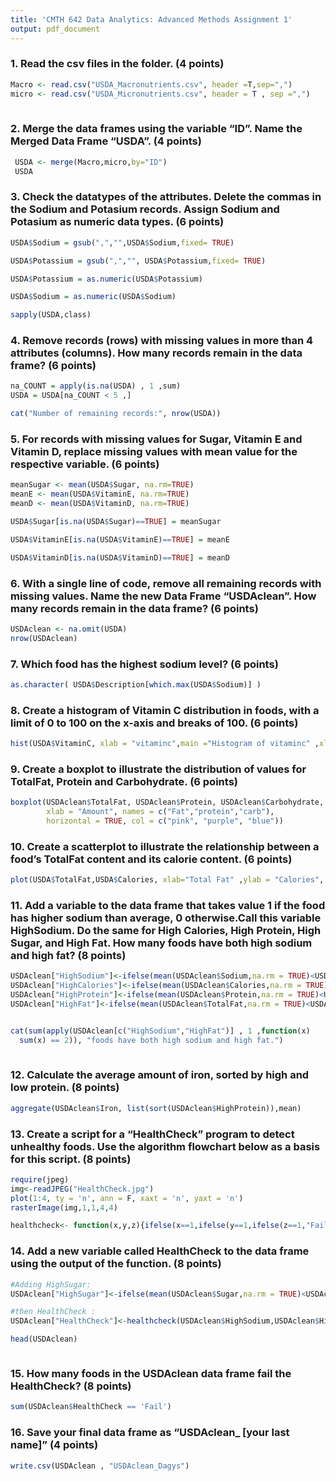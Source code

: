 ---
title: 'CMTH 642 Data Analytics: Advanced Methods Assignment 1'
output: pdf_document
---

### 1. Read the csv files in the folder. (4 points)
```{r}
Macro <- read.csv("USDA_Macronutrients.csv", header =T,sep=",")
micro <- read.csv("USDA_Micronutrients.csv", header = T , sep =",")
                  
```

### 2. Merge the data frames using the variable "ID". Name the Merged Data Frame "USDA". (4 points)
```{r}
 USDA <- merge(Macro,micro,by="ID")
 USDA

```

### 3. Check the datatypes of the attributes. Delete the commas in the Sodium and Potasium records. Assign Sodium and Potasium as numeric data types. (6 points)
```{r}




USDA$Sodium = gsub(",","",USDA$Sodium,fixed= TRUE)

USDA$Potassium = gsub(",","", USDA$Potassium,fixed= TRUE)

USDA$Potassium = as.numeric(USDA$Potassium)

USDA$Sodium = as.numeric(USDA$Sodium)

sapply(USDA,class)


```

### 4. Remove records (rows) with missing values in more than 4 attributes (columns). How many records remain in the data frame? (6 points)
```{r}
na_COUNT = apply(is.na(USDA) , 1 ,sum)
USDA = USDA[na_COUNT < 5 ,]

cat("Number of remaining records:", nrow(USDA))
```

### 5. For records with missing values for Sugar, Vitamin E and Vitamin D, replace missing values with mean value for the respective variable. (6 points)
```{r}
meanSugar <- mean(USDA$Sugar, na.rm=TRUE)
meanE <- mean(USDA$VitaminE, na.rm=TRUE)
meanD <- mean(USDA$VitaminD, na.rm=TRUE)

USDA$Sugar[is.na(USDA$Sugar)==TRUE] = meanSugar

USDA$VitaminE[is.na(USDA$VitaminE)==TRUE] = meanE

USDA$VitaminD[is.na(USDA$VitaminD)==TRUE] = meanD
```

### 6. With a single line of code, remove all remaining records with missing values. Name the new Data Frame "USDAclean". How many records remain in the data frame? (6 points)
```{r}
USDAclean <- na.omit(USDA)
nrow(USDAclean)
```

### 7. Which food has the highest sodium level? (6 points)
```{r}
as.character( USDA$Description[which.max(USDA$Sodium)] )
```

### 8. Create a histogram of Vitamin C distribution in foods, with a limit of 0 to 100 on the x-axis and breaks of 100. (6 points)
```{r}
hist(USDA$VitaminC, xlab = "vitaminc",main ="Histogram of vitaminc" ,xlim = c(0,100), breaks = 100 )
```

### 9. Create a boxplot to illustrate the distribution of values for TotalFat, Protein and Carbohydrate. (6 points)
```{r}
boxplot(USDAclean$TotalFat, USDAclean$Protein, USDAclean$Carbohydrate, main = "Boxplot of TotalFat, Protein, and Carbohydrate", 
        xlab = "Amount", names = c("Fat","protein","carb"), 
        horizontal = TRUE, col = c("pink", "purple", "blue"))

```

### 10. Create a scatterplot to illustrate the relationship between a food's TotalFat content and its calorie content. (6 points)
```{r}
plot(USDA$TotalFat,USDA$Calories, xlab="Total Fat" ,ylab = "Calories", main = "Fat vs,calories" , col="purple")
```

### 11. Add a variable to the data frame that takes value 1 if the food has higher sodium than average, 0 otherwise.Call this variable HighSodium. Do the same for High Calories, High Protein, High Sugar, and High Fat. How many foods have both high sodium and high fat? (8 points)
```{r}
USDAclean["HighSodium"]<-ifelse(mean(USDAclean$Sodium,na.rm = TRUE)<USDAclean$Sodium,1,0)
USDAclean["HighCalories"]<-ifelse(mean(USDAclean$Calories,na.rm = TRUE)<USDAclean$Calories,1,0)
USDAclean["HighProtein"]<-ifelse(mean(USDAclean$Protein,na.rm = TRUE)<USDAclean$Protein,1,0)
USDAclean["HighFat"]<-ifelse(mean(USDAclean$TotalFat,na.rm = TRUE)<USDAclean$TotalFat,1,0)


cat(sum(apply(USDAclean[c("HighSodium","HighFat")] , 1 ,function(x)
  sum(x) == 2)), "foods have both high sodium and high fat.")
                                            

```

### 12. Calculate the average amount of iron, sorted by high and low protein. (8 points)
```{r}
aggregate(USDAclean$Iron, list(sort(USDAclean$HighProtein)),mean)
```

### 13. Create a script for a "HealthCheck" program to detect unhealthy foods. Use the algorithm flowchart below as a basis for this script. (8 points)
```{r}

require(jpeg)
img<-readJPEG("HealthCheck.jpg")
plot(1:4, ty = 'n', ann = F, xaxt = 'n', yaxt = 'n')
rasterImage(img,1,1,4,4)
```
```{r}
healthcheck<- function(x,y,z){ifelse(x==1,ifelse(y==1,ifelse(z==1,"Fail","Pass"),"Pass"),"Pass")}

```

### 14. Add a new variable called HealthCheck to the data frame using the output of the function. (8 points)
```{r}


#Adding HighSugar:
USDAclean["HighSugar"]<-ifelse(mean(USDAclean$Sugar,na.rm = TRUE)<USDAclean$Sugar,1,0)

#then HealthCheck :
USDAclean["HealthCheck"]<-healthcheck(USDAclean$HighSodium,USDAclean$HighSugar,USDAclean$HighFat)

head(USDAclean)



```

### 15. How many foods in the USDAclean data frame fail the HealthCheck? (8 points)
```{r}
sum(USDAclean$HealthCheck == 'Fail')
```

### 16. Save your final data frame as "USDAclean_ [your last name]" (4 points)
```{r}
write.csv(USDAclean , "USDAclean_Dagys")
```


